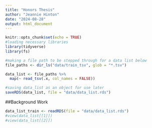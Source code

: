 ```yaml
---
title: "Honors Thesis"
author: "Jeannie Hinton"
date: "2024-08-28"
output: html_document
---
```


```r
knitr::opts_chunk$set(echo = TRUE)
#loading necessary libraries
library(tidyverse)
library(fs)

#making a file path to be stepped through for a data list below
file_paths <- dir_ls("data/train_tsv", glob = "*.tsv")

data_list <- file_paths %>%
  map(~ read_tsv(.x, col_names = FALSE))

#saving data_list as an object for use later
saveRDS(data_list, file = "data/data_list.rds")

```

##Background Work
```r
data_list_train <- readRDS(file = "data/data_list.rds")
#view(data_list[[1]])
#view(data_list[[2]])
```

